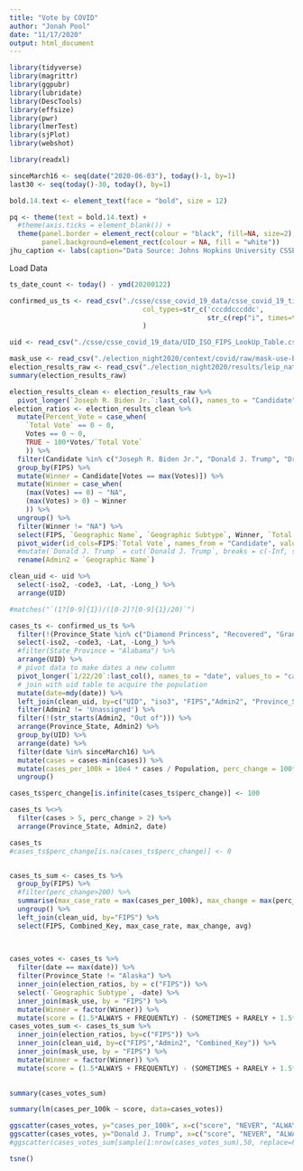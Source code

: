 ```yaml
---
title: "Vote by COVID"
author: "Jonah Pool"
date: "11/17/2020"
output: html_document
---
```


```r
library(tidyverse)
library(magrittr)
library(ggpubr)
library(lubridate)
library(DescTools)
library(effsize)
library(pwr)
library(lmerTest)
library(sjPlot)
library(webshot)

library(readxl)

```

```r
sinceMarch16 <- seq(date("2020-06-03"), today()-1, by=1)
last30 <- seq(today()-30, today(), by=1)

bold.14.text <- element_text(face = "bold", size = 12)

pq <- theme(text = bold.14.text) +
  #theme(axis.ticks = element_blank()) +
  theme(panel.border = element_rect(colour = "black", fill=NA, size=2),
        panel.background=element_rect(colour = NA, fill = "white"))
jhu_caption <- labs(caption="Data Source: Johns Hopkins University CSSE")
```

Load Data
```r
ts_date_count <- today() - ymd(20200122)

confirmed_us_ts <- read_csv("./csse/csse_covid_19_data/csse_covid_19_time_series/time_series_covid19_confirmed_US.csv", 
                                 col_types=str_c('cccddcccddc', 
                                                 str_c(rep("i", times=ts_date_count), collapse=""))
                                 )

uid <- read_csv("./csse/csse_covid_19_data/UID_ISO_FIPS_LookUp_Table.csv", col_types = "cccddcccddci")

mask_use <- read_csv("./election_night2020/context/covid/raw/mask-use-by-county.csv", col_names = c("FIPS","NEVER","RARELY","SOMETIMES","FREQUENTLY","ALWAYS"), col_types = "dddddd", skip=1)
election_results_raw <- read_csv("./election_night2020/results/leip_natl_data.csv")
summary(election_results_raw)
```
```r
election_results_clean <- election_results_raw %>% 
  pivot_longer(`Joseph R. Biden Jr.`:last_col(), names_to = "Candidate", values_to = "Votes")
election_ratios <- election_results_clean %>%
  mutate(Percent_Vote = case_when(
    `Total Vote` == 0 ~ 0,
    Votes == 0 ~ 0,
    TRUE ~ 100*Votes/`Total Vote`
    )) %>% 
  filter(Candidate %in% c("Joseph R. Biden Jr.", "Donald J. Trump", "Dr. Jo Jorgensen")) %>% 
  group_by(FIPS) %>% 
  mutate(Winner = Candidate[Votes == max(Votes)]) %>% 
  mutate(Winner = case_when(
    (max(Votes) == 0) ~ "NA",
    (max(Votes) > 0) ~ Winner
    )) %>% 
  ungroup() %>% 
  filter(Winner != "NA") %>% 
  select(FIPS, `Geographic Name`, `Geographic Subtype`, Winner, `Total Vote`, Candidate, Votes, Percent_Vote) %>% 
  pivot_wider(id_cols=FIPS:`Total Vote`, names_from = "Candidate", values_from = "Percent_Vote") %>% 
  #mutate(`Donald J. Trump` = cut(`Donald J. Trump`, breaks = c(-Inf, seq(5, 100, by = 5)), labels = c(paste(seq(5,100,by=5), rep("%"))))) %>% 
  rename(Admin2 = `Geographic Name`)
```

```r
clean_uid <- uid %>% 
  select(-iso2, -code3, -Lat, -Long_) %>% 
  arrange(UID)
```


```r
#matches("`(1?[0-9]{1})/([0-2]?[0-9]{1}/20)`")

cases_ts <- confirmed_us_ts %>%
  filter(!(Province_State %in% c("Diamond Princess", "Recovered", "Grand Princess"))) %>%
  select(-iso2, -code3, -Lat, -Long_) %>% 
  #filter(State_Province = "Alabama") %>% 
  arrange(UID) %>% 
  # pivot data to make dates a new column
  pivot_longer(`1/22/20`:last_col(), names_to = "date", values_to = "cases") %>%
  # join with uid table to acquire the population
  mutate(date=mdy(date)) %>% 
  left_join(clean_uid, by=c("UID", "iso3", "FIPS","Admin2", "Province_State", "Country_Region", "Combined_Key")) %>% 
  filter(Admin2 != 'Unassigned') %>% 
  filter(!(str_starts(Admin2, "Out of"))) %>% 
  arrange(Province_State, Admin2) %>% 
  group_by(UID) %>% 
  arrange(date) %>% 
  filter(date %in% sinceMarch16) %>% 
  mutate(cases = cases-min(cases)) %>% 
  mutate(cases_per_100k = 10e4 * cases / Population, perc_change = 100*(cases_per_100k-lag(cases_per_100k,1))/ lag(cases_per_100k,1)) %>% 
  ungroup()

cases_ts$perc_change[is.infinite(cases_ts$perc_change)] <- 100

cases_ts %<>% 
  filter(cases > 5, perc_change > 2) %>%  
  arrange(Province_State, Admin2, date)

cases_ts
#cases_ts$perc_change[is.na(cases_ts$perc_change)] <- 0


cases_ts_sum <- cases_ts %>% 
  group_by(FIPS) %>% 
  #filter(perc_change>200) %>% 
  summarise(max_case_rate = max(cases_per_100k), max_change = max(perc_change), avg = mean(perc_change)) %>%
  ungroup() %>% 
  left_join(clean_uid, by="FIPS") %>% 
  select(FIPS, Combined_Key, max_case_rate, max_change, avg)
  
  
```


```r
cases_votes <- cases_ts %>% 
  filter(date == max(date)) %>% 
  filter(Province_State != "Alaska") %>% 
  inner_join(election_ratios, by = c("FIPS")) %>% 
  select(-`Geographic Subtype`, -date) %>% 
  inner_join(mask_use, by = "FIPS") %>% 
  mutate(Winner = factor(Winner)) %>% 
  mutate(score = (1.5*ALWAYS + FREQUENTLY) - (SOMETIMES + RARELY + 1.5*NEVER))
cases_votes_sum <- cases_ts_sum %>% 
  inner_join(election_ratios, by=c("FIPS")) %>% 
  inner_join(clean_uid, by=c("FIPS","Admin2", "Combined_Key")) %>% 
  inner_join(mask_use, by = "FIPS") %>% 
  mutate(Winner = factor(Winner)) %>% 
  mutate(score = (1.5*ALWAYS + FREQUENTLY) - (SOMETIMES + RARELY + 1.5*NEVER))
  

summary(cases_votes_sum)

```


```r
summary(lm(cases_per_100k ~ score, data=cases_votes))

ggscatter(cases_votes, y="cases_per_100k", x=c("score", "NEVER", "ALWAYS"), add="reg.line", cor.coef = T)
ggscatter(cases_votes, y="Donald J. Trump", x=c("score", "NEVER", "ALWAYS"), add="reg.line", cor.coef = T)
#ggscatter(cases_votes_sum[sample(1:nrow(cases_votes_sum),50, replace=FALSE),], x="NEVER", y="avg", color="Donald J. Trump", size="Donald J. Trump")
```

```r
tsne()
```

